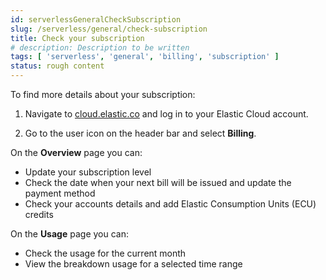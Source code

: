 ```yaml
---
id: serverlessGeneralCheckSubscription
slug: /serverless/general/check-subscription
title: Check your subscription
# description: Description to be written
tags: [ 'serverless', 'general', 'billing', 'subscription' ]
status: rough content
---
```



<RoughContent />

To find more details about your subscription:

1. Navigate to [cloud.elastic.co](https://cloud.elastic.co/) and log in to your Elastic Cloud account. 

1. Go to the user icon on the header bar and select **Billing**.

On the **Overview** page you can:

- Update your subscription level
- Check the date when your next bill will be issued and update the payment method
- Check your accounts details and add Elastic Consumption Units (ECU) credits

On the **Usage** page you can:

- Check the usage for the current month 
- View the breakdown usage for a selected time range
